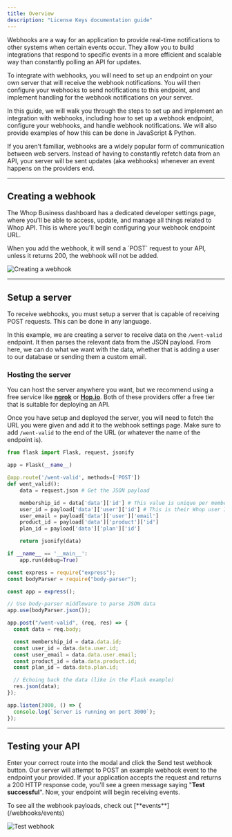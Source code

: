 ```yaml
---
title: Overview
description: "License Keys documentation guide"
---
```


Webhooks are a way for an application to provide real-time notifications to other systems when certain events occur. They allow you to build integrations that respond to specific events in a more efficient and scalable way than constantly polling an API for updates.

To integrate with webhooks, you will need to set up an endpoint on your own server that will receive the webhook notifications. You will then configure your webhooks to send notifications to this endpoint, and implement handling for the webhook notifications on your server.

In this guide, we will walk you through the steps to set up and implement an integration with webhooks, including how to set up a webhook endpoint, configure your webhooks, and handle webhook notifications. We will also provide examples of how this can be done in JavaScript & Python.

If you aren't familiar, webhooks are a widely popular form of communication between web servers. Instead of having to constantly refetch data from an API, your server will be sent updates (aka webhooks) whenever an event happens on the providers end.

---

## Creating a webhook

The Whop Business dashboard has a dedicated developer settings page, where you'll be able to access, update, and manage all things related to Whop API. This is where you'll begin configuring your webhook endpoint URL.

<Note>
  When you add the webhook, it will send a `POST` request to your API, unless it
  returns 200, the webhook will not be added.
</Note>

![Creating a webhook](https://i.imgur.com/zTRCHNC.gif)

---

## Setup a server

To receive webhooks, you must setup a server that is capable of receiving POST requests. This can be done in any language.

In this example, we are creating a server to receive data on the `/went-valid` endpoint. It then parses the relevant data from the JSON payload. From here, we can do what we want with the data, whether that is adding a user to our database or sending them a custom email.

### Hosting the server

You can host the server anywhere you want, but we recommend using a free service like [**ngrok**](https://ngrok.com/) or [**Hop.io**](https://hop.io/). Both of these providers offer a free tier that is suitable for deploying an API.

Once you have setup and deployed the server, you will need to fetch the URL you were given and add it to the webhook settings page. Make sure to add `/went-valid` to the end of the URL (or whatever the name of the endpoint is).

<CodeGroup>

```python Flask
from flask import Flask, request, jsonify

app = Flask(__name__)

@app.route('/went-valid', methods=['POST'])
def went_valid():
    data = request.json # Get the JSON payload

    membership_id = data['data']['id'] # This value is unique per membership
    user_id = payload['data']['user']['id'] # This is their Whop user ID
    user_email = payload['data']['user']['email']
    product_id = payload['data']['product']['id']
    plan_id = payload['data']['plan']['id']

    return jsonify(data)

if __name__ == '__main__':
    app.run(debug=True)
```

```javascript Express.js
const express = require("express");
const bodyParser = require("body-parser");

const app = express();

// Use body-parser middleware to parse JSON data
app.use(bodyParser.json());

app.post("/went-valid", (req, res) => {
  const data = req.body;

  const membership_id = data.data.id;
  const user_id = data.data.user.id;
  const user_email = data.data.user.email;
  const product_id = data.data.product.id;
  const plan_id = data.data.plan.id;

  // Echoing back the data (like in the Flask example)
  res.json(data);
});

app.listen(3000, () => {
  console.log(`Server is running on port 3000`);
});
```

</CodeGroup>

---

## Testing your API

Enter your correct route into the modal and click the Send test webhook button. Our server will attempt to POST an example webhook event to the endpoint your provided. If your application accepts the request and returns a 200 HTTP response code, you'll see a green message saying "**Test successful**". Now, your endpoint will begin receiving events.

<Note>
  To see all the webhook payloads, check out [**events**](/webhooks/events)
</Note>

![Test webhook](https://dev-docs-weld.vercel.app/TestWebhook.gif)
